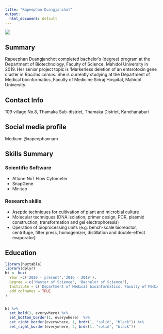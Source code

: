 ```yaml
---
title: "Rapeephan Duangjanchot"
output:
  html_document: default
---
```


![](Nam.jpg)

## Summary 

Rapeephan Duangjanchot completed bachelor’s (degree) program at the Department of Biotechnology, Faculty of Science, Mahidol University in 2019. Her senior project topic is ‘Markerless deletion of an enterotoxin gene cluster in *Bacillus cereus*. She is currently studying at the Department of Medical bioinformatics, Faculty of Medicine Siriraj Hospital, Mahidol University. 

## Contact Info
109 village No.8, Thamaka Sub-district, Thamaka District, Kanchanaburi

## Social media profile
Medium: @rapeephannam

## Skills Summary 

### Scientific Software

- Attune NxT Flow Cytometer 
- SnapGene
- Minitab  


### Research skills 

- Aseptic techniques for cultivation of plant and microbial culture
- Molecular techniques (DNA isolation, primer design, PCR, plasmid construction, 
transformation and gel electrophoresis)
- Operation of bioprocessing units (e.g. bench-scale bioreactor, centrifuge, filter 
press, homogenizer, distillation and double-effect evaporator) 

## Education

```r

library(huxtable)
library(dplyr) 
ht <- hux(
  Year =c('2020 - present','2016 - 2019'),
  Degree = c('Master of Science', 'Bachelor of Science'),
  Institute = c('Department of Medical bioinformatics, Faculty of Medicine Siriraj Hospital, Mahidol University','Department of Biotechnology, Faculty of Science, Mahidol University, Thailand'),
  add_colnames = TRUE
)


ht %>% 
  set_bold(1, everywhere) %>%
  set_bottom_border(1, everywhere)  %>%
  set_right_border(everywhere, 1, brdr(1, "solid", "black")) %>%
  set_right_border(everywhere, 2, brdr(1, "solid", "black"))


```